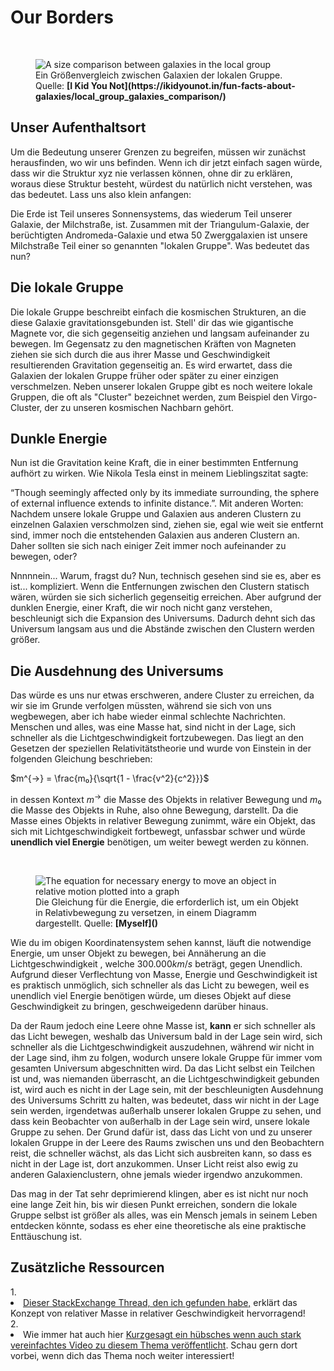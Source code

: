 
# Our Borders

<ReadingTime />

<br/>
<figure>
<Image src={require(".//../../../resources/images/localgroup.png")} alt="A size comparison between galaxies in the local group" />
<figcaption style={{ color: "rgb(156, 156, 156)", fontSize: "14px", marginTop: "2px" }}>Ein Größenvergleich zwischen Galaxien der lokalen Gruppe. Quelle: <strong>[I Kid You Not](https://ikidyounot.in/fun-facts-about-galaxies/local_group_galaxies_comparison/)</strong></figcaption>
</figure>

## Unser Aufenthaltsort
Um die Bedeutung unserer Grenzen zu begreifen, müssen wir zunächst herausfinden, wo wir uns befinden. Wenn ich dir jetzt einfach sagen würde, dass wir die Struktur xyz nie verlassen können, ohne dir zu erklären, woraus diese Struktur besteht, würdest du natürlich nicht verstehen, was das bedeutet. Lass uns also klein anfangen:

Die Erde ist Teil unseres Sonnensystems, das wiederum Teil unserer Galaxie, der Milchstraße, ist. Zusammen mit der Triangulum-Galaxie, der berüchtigten Andromeda-Galaxie und etwa 50 Zwerggalaxien ist unsere Milchstraße Teil einer so genannten "lokalen Gruppe". Was bedeutet das nun?

## Die lokale Gruppe
Die lokale Gruppe beschreibt einfach die kosmischen Strukturen, an die diese Galaxie gravitationsgebunden ist. Stell' dir das wie gigantische Magnete vor, die sich gegenseitig anziehen und langsam aufeinander zu bewegen. Im Gegensatz zu den magnetischen Kräften von Magneten ziehen sie sich durch die aus ihrer Masse und Geschwindigkeit resultierenden Gravitation gegenseitig an. Es wird erwartet, dass die Galaxien der lokalen Gruppe früher oder später zu einer einzigen verschmelzen. Neben unserer lokalen Gruppe gibt es noch weitere lokale Gruppen, die oft als "Cluster" bezeichnet werden, zum Beispiel den Virgo-Cluster, der zu unseren kosmischen Nachbarn gehört.

## Dunkle Energie
Nun ist die Gravitation keine Kraft, die in einer bestimmten Entfernung aufhört zu wirken. Wie Nikola Tesla einst in meinem Lieblingszitat sagte:

“Though seemingly affected only by its immediate surrounding, the sphere of external influence extends to infinite distance.”. Mit anderen Worten: Nachdem unsere lokale Gruppe und Galaxien aus anderen Clustern zu einzelnen Galaxien verschmolzen sind, ziehen sie, egal wie weit sie entfernt sind, immer noch die entstehenden Galaxien aus anderen Clustern an. Daher sollten sie sich nach einiger Zeit immer noch aufeinander zu bewegen, oder?

Nnnnnein... Warum, fragst du? Nun, technisch gesehen sind sie es, aber es ist... kompliziert. Wenn die Entfernungen zwischen den Clustern statisch wären, würden sie sich sicherlich gegenseitig erreichen. Aber aufgrund der dunklen Energie, einer Kraft, die wir noch nicht ganz verstehen, beschleunigt sich die Expansion des Universums. Dadurch dehnt sich das Universum langsam aus und die Abstände zwischen den Clustern werden größer.

## Die Ausdehnung des Universums
Das würde es uns nur etwas erschweren, andere Cluster zu erreichen, da wir sie im Grunde verfolgen müssten, während sie sich von uns wegbewegen, aber ich habe wieder einmal schlechte Nachrichten. Menschen und alles, was eine Masse hat, sind nicht in der Lage, sich schneller als die Lichtgeschwindigkeit fortzubewegen. Das liegt an den Gesetzen der speziellen Relativitätstheorie und wurde von Einstein in der folgenden Gleichung beschrieben:

$m^{→} = \frac{m₀}{\sqrt{1 - \frac{v^2}{c^2}}}$ 

in dessen Kontext $m^{→}$ die Masse des Objekts in relativer Bewegung und $m₀$ die Masse des Objekts in Ruhe, also ohne Bewegung, darstellt. Da die Masse eines Objekts in relativer Bewegung zunimmt, wäre ein Objekt, das sich mit Lichtgeschwindigkeit fortbewegt, unfassbar schwer und würde <strong>unendlich viel Energie</strong> benötigen, um weiter bewegt werden zu können.

<br/>
<figure>
<Image src={require(".//../../../resources/images/relativeenergy.png")} alt="The equation for necessary energy to move an object in relative motion plotted into a graph" />
<figcaption style={{ color: "rgb(156, 156, 156)", fontSize: "14px", marginTop: "2px" }}>Die Gleichung für die Energie, die erforderlich ist, um ein Objekt in Relativbewegung zu versetzen, in einem Diagramm dargestellt. Quelle: <strong>[Myself]()</strong></figcaption>
</figure>

Wie du im obigen Koordinatensystem sehen kannst, läuft die notwendige Energie, um unser Objekt zu bewegen, bei Annäherung an die Lichtgeschwindigkeit , welche $300.000km/s$ beträgt, gegen Unendlich. Aufgrund dieser Verflechtung von Masse, Energie und Geschwindigkeit ist es praktisch unmöglich, sich schneller als das Licht zu bewegen, weil es unendlich viel Energie benötigen würde, um dieses Objekt auf diese Geschwindigkeit zu bringen, geschweigedenn darüber hinaus.

Da der Raum jedoch eine Leere ohne Masse ist, <strong>kann</strong> er sich schneller als das Licht bewegen, weshalb das Universum bald in der Lage sein wird, sich schneller als die Lichtgeschwindigkeit auszudehnen, während wir nicht in der Lage sind, ihm zu folgen, wodurch unsere lokale Gruppe für immer vom gesamten Universum abgeschnitten wird. Da das Licht selbst ein Teilchen ist und, was niemanden überrascht, an die Lichtgeschwindigkeit gebunden ist, wird auch es nicht in der Lage sein, mit der beschleunigten Ausdehnung des Universums Schritt zu halten, was bedeutet, dass wir nicht in der Lage sein werden, irgendetwas außerhalb unserer lokalen Gruppe zu sehen, und dass kein Beobachter von außerhalb in der Lage sein wird, unsere lokale Gruppe zu sehen. Der Grund dafür ist, dass das Licht von und zu unserer lokalen Gruppe in der Leere des Raums zwischen uns und den Beobachtern reist, die schneller wächst, als das Licht sich ausbreiten kann, so dass es nicht in der Lage ist, dort anzukommen. Unser Licht reist also ewig zu anderen Galaxienclustern, ohne jemals wieder irgendwo anzukommen.

Das mag in der Tat sehr deprimierend klingen, aber es ist nicht nur noch eine lange Zeit hin, bis wir diesen Punkt erreichen, sondern die lokale Gruppe selbst ist größer als alles, was ein Mensch jemals in seinem Leben entdecken könnte, sodass es eher eine theoretische als eine praktische Enttäuschung ist. 


<SaveArticleSection article="future-borders"/>

## Zusätzliche Ressourcen
<AdditionalResources>
  <div>
    <span>1. </span><li><a href="https://physics.stackexchange.com/questions/45320/why-does-an-object-with-higher-speed-gain-more-relativistic-mass" target="_blank">Dieser StackExchange Thread, den ich gefunden habe,</a> erklärt das Konzept von relativer Masse in relativer Geschwindigkeit hervorragend!</li>
  </div>
  <div>
    <span>2. </span><li>Wie immer hat auch hier <a href="https://www.youtube.com/watch?v=uzkD5SeuwzM" target="_blank">Kurzgesagt ein hübsches wenn auch stark vereinfachtes Video zu diesem Thema veröffentlicht</a>. Schau gern dort vorbei, wenn dich das Thema noch weiter interessiert!</li>
  </div>
</AdditionalResources>


<Analytics />
